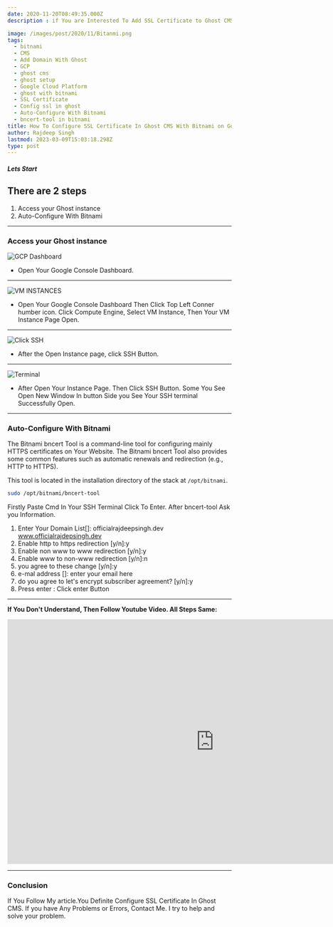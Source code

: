 ```yaml
---
date: 2020-11-20T08:49:35.000Z
description : if You are Interested To Add SSL Certificate to Ghost CMS Blog. Then You Are rght place. You are Follow My Ghost Article Series. You Install the Ghost CMS blog Use Bitnami. Bitnami Provide a Tool  For You add SSL Certificate With Few click.

image: /images/post/2020/11/Bitanmi.png
tags:
  - bitnami
  - CMS
  - Add Domain With Ghost
  - GCP
  - ghost cms
  - ghost setup
  - Google Cloud Platform
  - ghost with bitnami
  - SSL Certificate
  - Config ssl in ghost
  - Auto-Configure With Bitnami
  - bncert-tool in bitnami
title: How To Configure SSL Certificate In Ghost CMS With Bitnami on Google Cloud Platform?
author: Rajdeep Singh
lastmod: 2023-03-09T15:03:18.298Z
type: post
---
```


##### Lets Start

## There are 2 steps

1. Access your Ghost instance
2. Auto-Configure With Bitnami

---

### Access your Ghost instance

![GCP Dashboard](/images/post/2020/11/Google-Console-3.png "GCP Dashboard")

- Open Your Google Console Dashboard.

---

![VM INSTANCES](/images/post/2020/11/GCP-Dmain-3.png "VM INSTANCES")

- Open Your Google Console Dashboard Then Click Top Left Conner humber icon. Click Compute Engine, Select VM Instance, Then Your VM Instance Page Open.

---

![Click SSH](/images/post/2020/11/Ghost-SSH--2.png "Click SSH")

- After the Open Instance page, click SSH Button.

---

![Terminal](/images/post/2020/11/open-new-SSH-2.png "Terminal")

- After Open Your Instance Page. Then Click SSH Button. Some You See Open New
  Window In button Side you See Your SSH terminal Successfully Open.

---

### Auto-Configure With Bitnami

The Bitnami bncert Tool is a command-line tool for configuring mainly HTTPS
certificates on Your Website. The Bitnami bncert Tool also provides some common features such as automatic renewals and redirection (e.g., HTTP to HTTPS).

This tool is located in the installation directory of the stack at
`/opt/bitnami`.

```bash
sudo /opt/bitnami/bncert-tool
```

Firstly Paste Cmd In Your SSH Terminal Click To Enter. After bncert-tool Ask you Information.

1. Enter Your Domain List[]: officialrajdeepsingh.dev www.officialrajdepsingh.dev
2. Enable http to https redirection [y/n]:y
3. Enable non www to www redirection [y/n]:y
4. Enable www to non-www redirection [y/n]:n
5. you agree to these change [y/n]:y
6. e-mal address []: enter your email here
7. do you agree to let's encrypt subscriber agreement? [y/n]:y
8. Press enter : Click enter Button

---

**If You Don't Understand, Then Follow Youtube Video. All Steps Same:**

<iframe width="928" height="550" src="https://www.youtube.com/embed/H2XSc4Uqarc?feature=oembed" frameborder="0" allow="accelerometer; autoplay; clipboard-write; encrypted-media; gyroscope; picture-in-picture" allowfullscreen></iframe>

---

### Conclusion

If You Follow My article.You Definite Configure SSL Certificate In Ghost CMS. If
you have Any Problems or Errors, Contact Me. I try to help and solve your
problem.
